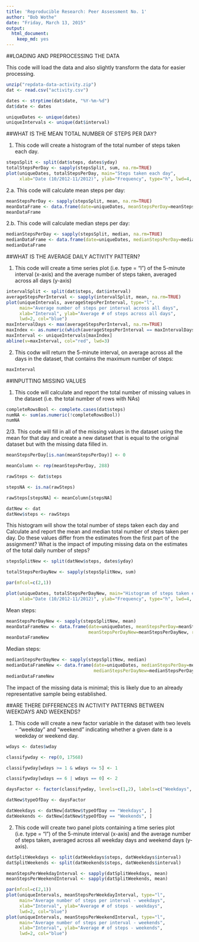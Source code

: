 ```yaml
---
title: 'Reproducible Research: Peer Assessment No. 1'
author: "Bob Wothe"
date: "Friday, March 13, 2015"
output:
  html_document:
    keep_md: yes
---
```

##LOADING AND PREPROCESSING THE DATA

This code will load the data and also slightly transform the data for easier processing.

```r
unzip("repdata-data-activity.zip")
dat <- read.csv("activity.csv")

dates <- strptime(dat$date, "%Y-%m-%d")
dat$date <- dates

uniqueDates <- unique(dates)
uniqueIntervals <- unique(dat$interval)
```

##WHAT IS THE MEAN TOTAL NUMBER OF STEPS PER DAY?

1. This code will create a histogram of the total number of steps taken each day. 

```r
stepsSplit <- split(dat$steps, dates$yday)
totalStepsPerDay <- sapply(stepsSplit, sum, na.rm=TRUE)
plot(uniqueDates, totalStepsPerDay, main="Steps taken each day", 
     xlab="Date (10/2012-11/2012)", ylab="Frequency", type="h", lwd=4, col="blue")
```

2.a. This code will calculate mean steps per day: 

```r
meanStepsPerDay <- sapply(stepsSplit, mean, na.rm=TRUE)
meanDataFrame <- data.frame(date=uniqueDates, meanStepsPerDay=meanStepsPerDay, row.names=NULL)
meanDataFrame
```

2.b. This code will calculate median steps per day:
```r
medianStepsPerDay <- sapply(stepsSplit, median, na.rm=TRUE)
medianDataFrame <- data.frame(date=uniqueDates, medianStepsPerDay=medianStepsPerDay, row.names=NULL)
medianDataFrame
```

##WHAT IS THE AVERAGE DAILY ACTIVITY PATTERN?

1. This code will create a time series plot (i.e. type = "l") of the 5-minute interval (x-axis) and the average number of steps taken, averaged across all days (y-axis)

```r
intervalSplit <- split(dat$steps, dat$interval)
averageStepsPerInterval <- sapply(intervalSplit, mean, na.rm=TRUE)
plot(uniqueIntervals, averageStepsPerInterval, type="l",
     main="Average number of steps per interval across all days", 
     xlab="Interval", ylab="Average # of steps across all days", 
     lwd=2, col="blue")
maxIntervalDays <- max(averageStepsPerInterval, na.rm=TRUE)
maxIndex <- as.numeric(which(averageStepsPerInterval == maxIntervalDays))
maxInterval <- uniqueIntervals[maxIndex]
abline(v=maxInterval, col="red", lwd=3)
```

2. This codw will return the 5-minute interval, on average across all the days in the dataset, that contains the maximum number of steps:

```r
maxInterval
```

##INPUTTING MISSING VALUES

1. This code will calculate and report the total number of missing values in the dataset (i.e. the total number of rows with NAs)

```r
completeRowsBool <- complete.cases(dat$steps)
numNA <- sum(as.numeric(!completeRowsBool))
numNA
```

2/3. This code will fill in all of the missing values in the dataset using the mean for that day and create a new dataset that is equal to the original dataset but with the missing data filled in.

```r
meanStepsPerDay[is.nan(meanStepsPerDay)] <- 0

meanColumn <- rep(meanStepsPerDay, 288)

rawSteps <- dat$steps

stepsNA <- is.na(rawSteps)

rawSteps[stepsNA] <- meanColumn[stepsNA]

datNew <- dat
datNew$steps <- rawSteps
```

This histogram will show the total number of steps taken each day and Calculate and report the mean and median total number of steps taken per day. Do these values differ from the estimates from the first part of the assignment? What is the impact of imputing missing data on the estimates of the total daily number of steps?

```r

stepsSplitNew <- split(datNew$steps, dates$yday)

totalStepsPerDayNew <- sapply(stepsSplitNew, sum)

par(mfcol=c(2,1))

plot(uniqueDates, totalStepsPerDayNew, main="Histogram of steps taken each day", 
     xlab="Date (10/2012-11/2012)", ylab="Frequency", type="h", lwd=4, col="blue")
```

Mean steps:

```r
meanStepsPerDayNew <- sapply(stepsSplitNew, mean)
meanDataFrameNew <- data.frame(date=uniqueDates, meanStepsPerDay=meanStepsPerDay, 
                               meanStepsPerDayNew=meanStepsPerDayNew, row.names=NULL)
meanDataFrameNew
```

Median steps:

```r
medianStepsPerDayNew <- sapply(stepsSplitNew, median)
medianDataFrameNew <- data.frame(date=uniqueDates, medianStepsPerDay=medianStepsPerDay, 
                                 medianStepsPerDayNew=medianStepsPerDayNew, row.names=NULL)
medianDataFrameNew
```

The impact of the missing data is minimal; this is likely due to an already representative sample being established.

##ARE THERE DIFFERENCES IN ACTIVITY PATTERNS BETWEEN WEEKDAYS AND WEEKENDS?

1. This code will create a new factor variable in the dataset with two levels - "weekday" and "weekend" indicating whether a given date is a weekday or weekend day.

```r
wdays <- dates$wday

classifywday <- rep(0, 17568)

classifywday[wdays >= 1 & wdays <= 5] <- 1

classifywday[wdays == 6 | wdays == 0] <- 2

daysFactor <- factor(classifywday, levels=c(1,2), labels=c("Weekdays", "Weekends"))

datNew$typeOfDay <- daysFactor

datWeekdays <- datNew[datNew$typeOfDay == "Weekdays", ]
datWeekends <- datNew[datNew$typeOfDay == "Weekends", ]
```

2. This code will create two panel plots containing a time series plot (i.e. type = "l") of the 5-minute interval (x-axis) and the average number of steps taken, averaged across all weekday days and weekend days (y-axis). 

```r
datSplitWeekdays <- split(datWeekdays$steps, datWeekdays$interval)
datSplitWeekends <- split(datWeekends$steps, datWeekends$interval)

meanStepsPerWeekdayInterval <- sapply(datSplitWeekdays, mean)
meanStepsPerWeekendInterval <- sapply(datSplitWeekends, mean)

par(mfcol=c(2,1))
plot(uniqueIntervals, meanStepsPerWeekdayInterval, type="l",
     main="Average number of steps per interval - weekdays", 
     xlab="Interval", ylab="Average # of steps - weekdays", 
     lwd=2, col="blue")
plot(uniqueIntervals, meanStepsPerWeekendInterval, type="l",
     main="Average number of steps per interval - weekends", 
     xlab="Interval", ylab="Average # of steps - weekends", 
     lwd=2, col="blue")
```